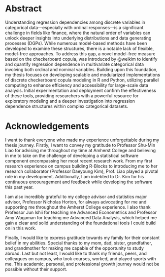 # Abstract {.unnumbered}

Understanding regression dependencies among discrete variables in categorical data—especially with ordinal responses—is a significant challenge in fields like finance, where the natural order of variables can unlock deeper insights into underlying distributions and data generating processes (DGPs). While numerous model-based methods have been developed to examine these structures, there is a notable lack of flexible, model-free approaches. To address this gap, a novel model-free measure based on the checkerboard copula, was introduced by @weikim to identify and quantify regression dependence in multivariate categorical data involving both ordinal and nominal variables. Building upon this foundation, my thesis focuses on developing scalable and modularized implementations of discrete checkerboard copula modeling in R and Python, utilizing parallel computing to enhance efficiency and accessibility for large-scale data analysis. Initial experimentation and deployment confirm the effectiveness of these tools, providing researchers with a powerful resource for exploratory modeling and a deeper investigation into regression dependence structures within complex categorical datasets.

# Acknowledgements {.unnumbered}

I want to thank everyone who made my experience unforgettable during my thesis journey. Firstly, I want to convey my gratitude to Professor Shu-Min Liao for advising me throughout my time at Amherst College and believing in me to take on the challenge of developing a statistical software component encompassing her most recent research work. From my first research experience on campus building R-Blocks to introducing me to her research collaborator (Professor Daeyoung Kim), Prof. Liao played a pivotal role in my development. Additionally, I am indebted to Dr. Kim for his continuous encouragement and feedback while developing the software this past year.

I am also incredibly grateful to my college advisor and statistics major advisor, Professor Nicholas Horton, for always advocating for me and supporting me throughout the Amherst College experience. I also thank Professor Jun Ishii for teaching me Advanced Econometrics and Professor Amy Wagaman for teaching me Advanced Data Analysis, which helped me gain a clear and solid understanding of the foundational tools I could build on in this work.

Finally, I would like to express gratitude towards my family for their constant belief in my abilities. Special thanks to my mom, dad, sister, grandfather, and grandmother for making me capable of the opportunity to study abroad. Last but not least, I would like to thank my friends, peers, and colleagues on campus, who took courses, worked, and played sports with me. This academic, personal, and professional growth journey would not be possible without their support.

```{=html}
<!--
The following line is required to transition from roman numeral page numbering to regular page numbering. Do not edit or remove. 
-->
```
\cleardoublepage\pagenumbering{arabic}\setcounter{page}{1}
